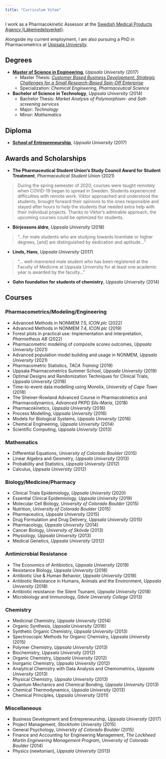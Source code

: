 ```yaml
---
title: "Curriculum Vitae"
---
```


I work as a Pharmacokinetic Assessor at the [Swedish Medical Products Agency (Läkemedelsverket)](https://www.lakemedelsverket.se/en).

Alongside my current employment, I am also pursuing a PhD in Pharmacometrics at [Uppsala University](https://www.uu.se/en).

## Degrees  
* [**Master of Science in Engineering**](http://www.uu.se/en/admissions/master/selma/studieplan/?planId=405&pKod=TKT2Y&lasar=), _Uppsala University_ (2017)
  * Master Thesis: [_Customer Based Business Development: Strategic Challenges for a Small Research-Based Spin-Off Enterprise_](http://www.diva-portal.org/smash/get/diva2:1137512/FULLTEXT01.pdf)
  * Specialization: _Chemical Engineering, Pharmaceutical Science_

* **Bachelor of Science in Technology**, _Uppsala University_ (2014)
  * Bachelor Thesis: _Market Analysis of Polymorphism- and Salt-screening services_
  * Major: _Technology_
  * Minor: _Mathematics_

## Diploma  
* [**School of Entrepreneurship**](https://cie.uu.se/industrial-engineering-and-management/education/entrepreneurship/), _Uppsala University_ (2017)


## Awards and Scholarships
* **The Pharmaceutical Student Union’s Study Council Award for Student Treatment**, _Pharmaceutical Student Union_ (2021)

> During the spring semester of 2020, courses were taught remotely when COVID-19 began to spread in Sweden. Students experienced difficulties with remote work. Viktor approached and understood the students, brought forward their opinions to the ones responsible and stayed after hours to help the students that needed extra help with their individual projects. Thanks to Viktor’s admirable approach, the upcoming courses could be optimized for students.

* **Börjessons äldre**, _Uppsala University_ (2018)  

> "...for male students who are studying towards licentiate or higher degrees, [and] are distinguished by dedication and aptitude..."

* **Linds, Hans**, _Uppsala University_ (2017)

> "... well-mannered male student who has been registered at the Faculty of Medicine at Uppsala University for at least one academic year is awarded by the faculty..."

* **Gahn foundation for students of chemistry**, _Uppsala University_ (2014)

## Courses

### Pharmacometrics/Modeling/Engineering

* Advanced Methods in NONMEM 7.5, _ICON plc_ (2022)
* Advanced Methods in NONMEM 7.4, _ICON plc_ (2019)
* Forest plots in practical use: Implementation and interpretation, _Pharmetheus AB_ (2022)
* Pharmacometric modeling of composite scores outcomes, _Uppsala University_ (2021)
* Advanced population model building and usage in NONMEM, _Uppsala University_ (2021)
* Pharmacometric Statistics, _TACA Training_ (2019)
* Uppsala Pharmacometrics Summer School, _Uppsala University_ (2019)
* Optimal Designs and Randomization Techniques for Clinical Trials, _Uppsala University_ (2018)
* Time-to-event data modelling using Monolix, _University of Cape Town_ (2018)
* The Sheiner-Rowland Advanced Course in Pharmacokinetics and Pharmacodynamics, _Advanced PKPD Sils-Maria_, (2018)
* Pharmacokinetics, _Uppsala University_ (2016)
* Process Modelling, _Uppsala University_ (2016)
* Models for Biological Systems, _Uppsala University_ (2016)
* Chemical Engineering, _Uppsala University_ (2014)
* Scientific Computing, _Uppsala University_ (2013)

### Mathematics

* Differential Equations, _University of Colorado Boulder_ (2015)
* Linear Algebra and Geometry, _Uppsala University_ (2013)
* Probability and Statistics, _Uppsala University_ (2012)
* Calculus, _Uppsala University_ (2012)

### Biology/Medicine/Pharmacy

* Clinical Trials Epidemiology, _Uppsala University_ (2020)
* Essential Clinical Epidemiology, _Uppsala University_ (2019)
* Molecular Cell Biology, _University of Colorado Boulder_ (2015)
* Nutrition, _University of Colorado Boulder_ (2015)
* Pharmaceutics, _Uppsala University_ (2015)
* Drug Formulation and Drug Delivery, _Uppsala University_ (2015)
* Pharmacology, _Uppsala University_ (2014)
* Cancer Biology, _University of Skövde_ (2013)
* Physiology, _Uppsala University_ (2013)
* Medical Genetics, _Uppsala University_ (2012)

### Antimicrobial Resistance 

* The Economics of Antibiotics, _Uppsala University_ (2019)
* Resistance Biology, _Uppsala University_ (2018)
* Antibiotic Use & Human Behavior, _Uppsala University_ (2018)
* Antibiotic Resistance in Humans, Animals and the Environment, _Uppsala University_ (2018)
* Antibiotic resistance: the Silent Tsunami, _Uppsala University_ (2018)
* Microbiology and Immunology, _Gävle University College_ (2013)

### Chemistry

* Medicinal Chemistry, _Uppsala University_ (2014)
* Organic Synthesis, _Uppsala University_ (2016)
* Synthetic Organic Chemistry, _Uppsala University_ (2013)
* Spectroscopic Methods for Organic Chemistry, _Uppsala University_ (2015)
* Polymer Chemistry, _Uppsala University_ (2013)
* Biochemistry, _Uppsala University_ (2012)
* Organic Chemistry, _Uppsala University_ (2012)
* Inorganic Chemistry, _Uppsala University_ (2012)
* Analytical Chemistry with Data Analysis and Chemometrics, _Uppsala University_ (2013)
* Physical Chemistry, _Uppsala University_ (2013)
* Quantum Mechanics and Chemical Bonding, _Uppsala University_ (2013)
* Chemical Thermodynamics, _Uppsala University_ (2013)
* Chemical Principles, _Uppsala University_ (2011)

### Miscellaneous 

* Business Development and Entrepreneurship, _Uppsala University_ (2017)
* Project Management, _Stockholm University_ (2015)
* General Psychology, _University of Colorado Boulder_ (2015)
* Finance and Accounting for Engineering Management, _The Lockheed Martin Engineering Management Program, University of Colorado Boulder_ (2014)
* Physics (newtonian), _Uppsala University_ (2013)
